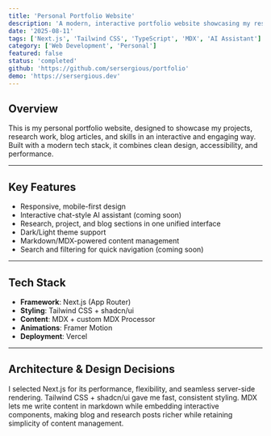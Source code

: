 ```yaml
---
title: 'Personal Portfolio Website'
description: 'A modern, interactive portfolio website showcasing my research, projects, and blog — built with Next.js, Tailwind CSS, and TypeScript.'
date: '2025-08-11'
tags: ['Next.js', 'Tailwind CSS', 'TypeScript', 'MDX', 'AI Assistant']
category: ['Web Development', 'Personal']
featured: false
status: 'completed'
github: 'https://github.com/sersergious/portfolio'
demo: 'https://sersergious.dev'
---
```


## Overview

This is my personal portfolio website, designed to showcase my projects, research work, blog articles, and skills in an interactive and engaging way. Built with a modern tech stack, it combines clean design, accessibility, and performance.

---

## Key Features

- Responsive, mobile-first design
- Interactive chat-style AI assistant (coming soon)
- Research, project, and blog sections in one unified interface
- Dark/Light theme support
- Markdown/MDX-powered content management
- Search and filtering for quick navigation (coming soon)

---

## Tech Stack

- **Framework**: Next.js (App Router)
- **Styling**: Tailwind CSS + shadcn/ui
- **Content**: MDX + custom MDX Processor
- **Animations**: Framer Motion
- **Deployment**: Vercel

---

## Architecture & Design Decisions

I selected Next.js for its performance, flexibility, and seamless server-side rendering.
Tailwind CSS + shadcn/ui gave me fast, consistent styling.
MDX lets me write content in markdown while embedding interactive components, making blog and research posts richer while retaining simplicity of content management.
